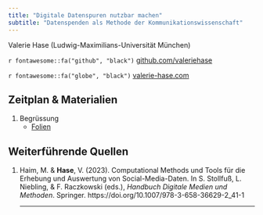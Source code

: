 ```yaml
---
title: "Digitale Datenspuren nutzbar machen"
subtitle: "Datenspenden als Methode der Kommunikationswissenschaft"
---
```

Valerie Hase (Ludwig-Maximilians-Universität München)

`r fontawesome::fa("github", "black")` [github.com/valeriehase](https://github.com/valeriehase)

`r fontawesome::fa("globe", "black")` [valerie-hase.com](https://valerie-hase.com/)

## Zeitplan & Materialien

1)  Begrüssung 
    - [Folien](docs/01-begrüssung.html)

## Weiterführende Quellen
(1) Haim, M. & __Hase__, V. (2023). Computational Methods und Tools für die Erhebung und Auswertung von Social-Media-Daten. In S. Stollfuß, L. Niebling, & F. Raczkowski (eds.), _Handbuch Digitale Medien und Methoden_. Springer. https://doi.org/10.1007/978-3-658-36629-2_41-1
<hr>